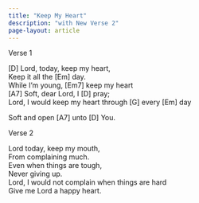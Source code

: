 ```yaml
---
title: "Keep My Heart"
description: "with New Verse 2"
page-layout: article
---
```

<div class="song">

Verse 1

[D] Lord, today, keep my heart,  
Keep it all the [Em] day.  
While I'm young, [Em7] keep my heart  
[A7] Soft, dear Lord, I [D] pray;  
Lord, I would keep my heart through [G] every [Em] day  

Soft and open [A7] unto [D] You.

Verse 2

Lord today, keep my mouth,  
From complaining much.  
Even when things are tough,  
Never giving up.  
Lord, I would not complain when things are hard  
Give me Lord a happy heart.

</div>
